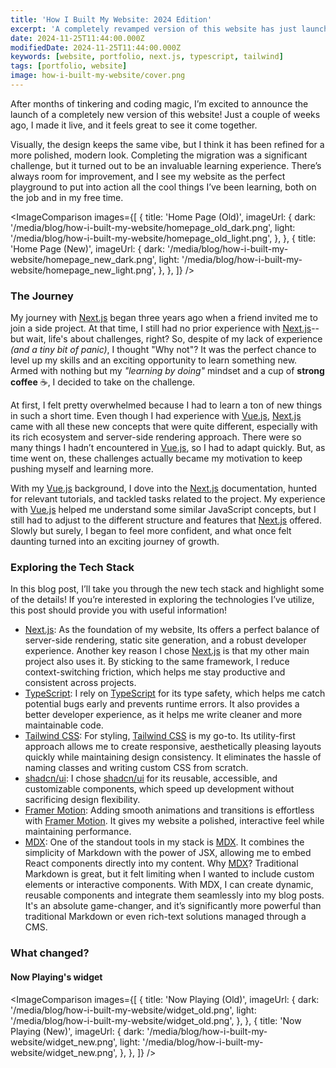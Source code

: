 ```yaml
---
title: 'How I Built My Website: 2024 Edition'
excerpt: 'A completely revamped version of this website has just launched, designed to elevate your experience with a fresh look and exciting new features!'
date: 2024-11-25T11:44:00.000Z
modifiedDate: 2024-11-25T11:44:00.000Z
keywords: [website, portfolio, next.js, typescript, tailwind]
tags: [portfolio, website]
image: how-i-built-my-website/cover.png
---
```


After months of tinkering and coding magic, I’m excited to announce the launch of a completely new version of this website!
Just a couple of weeks ago, I made it live, and it feels great to see it come together.

Visually, the design keeps the same vibe, but I think it has been refined for a more polished, modern look.
Completing the migration was a significant challenge, but it turned out to be an invaluable learning experience.
There’s always room for improvement, and I see my website as the perfect playground to put into action all the cool things I’ve been learning, both on the job and in my free time.

<ImageComparison
  images={[
    {
      title: 'Home Page (Old)',
      imageUrl: {
        dark: '/media/blog/how-i-built-my-website/homepage_old_dark.png',
        light: '/media/blog/how-i-built-my-website/homepage_old_light.png',
      },
    },
    {
      title: 'Home Page (New)',
      imageUrl: {
        dark: '/media/blog/how-i-built-my-website/homepage_new_dark.png',
        light: '/media/blog/how-i-built-my-website/homepage_new_light.png',
      },
    },
  ]}
/>

### The Journey

My journey with [Next.js](https://nextjs.org) began three years ago when a friend invited me to join a side project.
At that time, I still had no prior experience with [Next.js](https://nextjs.org)--but wait, life's about challenges, right?
So, despite of my lack of experience _(and a tiny bit of panic)_, I thought "Why not"? It was the perfect chance to level up my skills and an exciting opportunity to learn something new.
Armed with nothing but my _"learning by doing"_ mindset and a cup of **strong coffee** ☕, I decided to take on the challenge.

At first, I felt pretty overwhelmed because I had to learn a ton of new things in such a short time.
Even though I had experience with [Vue.js](https://vuejs.org), [Next.js](https://nextjs.org) came with all these new concepts that were quite different, especially with its rich ecosystem and server-side rendering approach.
There were so many things I hadn’t encountered in [Vue.js](https://vuejs.org), so I had to adapt quickly.
But, as time went on, these challenges actually became my motivation to keep pushing myself and learning more.

With my [Vue.js](https://vuejs.org) background, I dove into the [Next.js](https://nextjs.org) documentation, hunted for relevant tutorials, and tackled tasks related to the project.
My experience with [Vue.js](https://vuejs.org) helped me understand some similar JavaScript concepts, but I still had to adjust to the different structure and features that [Next.js](https://nextjs.org) offered.
Slowly but surely, I began to feel more confident, and what once felt daunting turned into an exciting journey of growth.

### Exploring the Tech Stack

In this blog post, I’ll take you through the new tech stack and highlight some of the details!
If you’re interested in exploring the technologies I’ve utilize, this post should provide you with useful information!

<CoreStack />

- [Next.js](https://nextjs.org): As the foundation of my website, Its offers a perfect balance of server-side rendering, static site generation, and a robust developer experience. Another key reason I chose [Next.js](https://nextjs.org) is that my other main project also uses it. By sticking to the same framework, I reduce context-switching friction, which helps me stay productive and consistent across projects.
- [TypeScript](https://www.typescriptlang.org): I rely on [TypeScript](https://www.typescriptlang.org) for its type safety, which helps me catch potential bugs early and prevents runtime errors. It also provides a better developer experience, as it helps me write cleaner and more maintainable code.
- [Tailwind CSS](https://tailwindcss.com): For styling, [Tailwind CSS](https://tailwindcss.com) is my go-to. Its utility-first approach allows me to create responsive, aesthetically pleasing layouts quickly while maintaining design consistency. It eliminates the hassle of naming classes and writing custom CSS from scratch.
- [shadcn/ui](https://ui.shadcn.com): I chose [shadcn/ui](https://ui.shadcn.com) for its reusable, accessible, and customizable components, which speed up development without sacrificing design flexibility.
- [Framer Motion](https://www.framer.com/motion): Adding smooth animations and transitions is effortless with [Framer Motion](https://www.framer.com/motion). It gives my website a polished, interactive feel while maintaining performance.
- [MDX](https://mdxjs.com): One of the standout tools in my stack is [MDX](https://mdxjs.com). It combines the simplicity of Markdown with the power of JSX, allowing me to embed React components directly into my content. Why [MDX](https://mdxjs.com)? Traditional Markdown is great, but it felt limiting when I wanted to include custom elements or interactive components. With MDX, I can create dynamic, reusable components and integrate them seamlessly into my blog posts. It's an absolute game-changer, and it’s significantly more powerful than traditional Markdown or even rich-text solutions managed through a CMS.

### What changed?

#### Now Playing's widget

<ImageComparison
  images={[
    {
      title: 'Now Playing (Old)',
      imageUrl: {
        dark: '/media/blog/how-i-built-my-website/widget_old.png',
        light: '/media/blog/how-i-built-my-website/widget_old.png',
      },
    },
    {
      title: 'Now Playing (New)',
      imageUrl: {
        dark: '/media/blog/how-i-built-my-website/widget_new.png',
        light: '/media/blog/how-i-built-my-website/widget_new.png',
      },
    },
  ]}
/>

